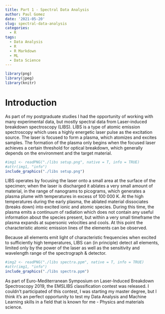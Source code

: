 ```yaml
---
title: Part 1 - Spectral Data Analysis
author: Paul Gomez
date: '2021-05-20'
slug: spectral-data-analysis
categories:
  - R
tags:
  - Data Analysis
  - R
  - R Markdown
  - ML
  - Data Science
---
```


```r
library(png)
library(jpeg)
library(knitr)
```

# Introduction

As part of my postgraduate studies I had the opportunity of working with many experimental data, but mostly spectral data from Laser-induced breakdown spectroscopy (LIBS). LIBS is a type of atomic emission spectroscopy which uses a highly energetic laser pulse as the excitation source. The laser is focused to form a plasma, which atomizes and excites samples. The formation of the plasma only begins when the focused laser achieves a certain threshold for optical breakdown, which generally depends on the environment and the target material.

```r
#img1 <- readPNG("./libs setup.png", native = T, info = TRUE)
#attr(img1, "info")
include_graphics("./libs setup.png")
```

LIBS operates by focusing the laser onto a small area at the surface of the specimen; when the laser is discharged it ablates a very small amount of material, in the range of nanograms to picograms, which generates a plasma plume with temperatures in excess of 100 000 K. At the high temperatures during the early plasma, the ablated material dissociates (breaks down) into excited ionic and atomic species. During this time, the plasma emits a continuum of radiation which does not contain any useful information about the species present, but within a very small timeframe the plasma expands at supersonic velocities and cools. At this point the characteristic atomic emission lines of the elements can be observed.

Because all elements emit light of characteristic frequencies when excited to sufficiently high temperatures, LIBS can (in principle) detect all elements, limited only by the power of the laser as well as the sensitivity and wavelength range of the spectrograph & detector.

```r
#img2 <- readPNG("./libs spectra.ppm", native = T, info = TRUE)
#attr(img1, "info")
include_graphics("./libs spectra.ppm")
```
As part of Euro-Mediterranean Symposium on Laser-Induced Breakdown Spectroscopy 2019, the EMSLIBS classification contest was released. I couldn't participated of this contest, I was starting my master degree, but I think it's an perfect opportunity to test my Data Analysis and Machine Learning skills in a field that is known for me - Physics and materials science. 